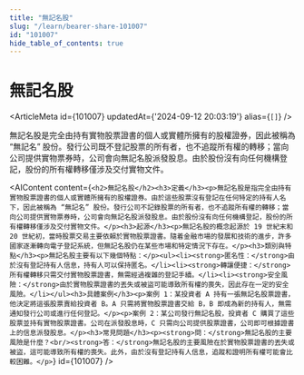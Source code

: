 ```yaml
---
title: "無記名股"
slug: "/learn/bearer-share-101007"
id: "101007"
hide_table_of_contents: true
---
```



# 無記名股

<ArticleMeta id={101007} updatedAt={'2024-09-12 20:03:19'} alias={`[]`} />
<div className='border-solid border-b border-t-0 my-4 border-[var(--ifm-color-gray-300)]' />

無記名股是完全由持有實物股票證書的個人或實體所擁有的股權證券，因此被稱為 “無記名” 股份。發行公司既不登記股票的所有者，也不追蹤所有權的轉移；當向公司提供實物票券時，公司會向無記名股派發股息。由於股份沒有向任何機構登記，股份的所有權轉移僅涉及交付實物文件。

<AIContent content={`<h2>無記名股</h2><h3>定義</h3><p>無記名股是指完全由持有實物股票證書的個人或實體所擁有的股權證券。由於這些股票沒有登記在任何特定的持有人名下，因此被稱為 “無記名” 股份。發行公司不記錄股票的所有者，也不追蹤所有權的轉移；當向公司提供實物票券時，公司會向無記名股派發股息。由於股份沒有向任何機構登記，股份的所有權轉移僅涉及交付實物文件。</p><h3>起源</h3><p>無記名股的概念起源於 19 世紀末和 20 世紀初，當時股票交易主要依賴於實物股票證書。隨着金融市場的發展和技術的進步，許多國家逐漸轉向電子登記系統，但無記名股仍在某些市場和特定情況下存在。</p><h3>類別與特點</h3><p>無記名股主要有以下幾個特點：</p><ul><li><strong>匿名性：</strong>由於沒有登記持有人信息，持有人可以保持匿名。</li><li><strong>轉讓便捷：</strong>所有權轉移只需交付實物股票證書，無需經過複雜的登記手續。</li><li><strong>安全風險：</strong>由於實物股票證書的丟失或被盜可能導致所有權的喪失，因此存在一定的安全風險。</li></ul><h3>具體案例</h3><p>案例 1：某投資者 A 持有一張無記名股票證書，他決定將這張股票賣給投資者 B。A 只需將實物股票證書交給 B，B 即成為新的持有人，無需通知發行公司或進行任何登記。</p><p>案例 2：某公司發行無記名股，投資者 C 購買了這些股票並持有實物股票證書。公司在派發股息時，C 只需向公司提供股票證書，公司即可根據證書上的信息派發股息。</p><h3>常見問題</h3><p><strong>問：</strong>無記名股的主要風險是什麼？<br/><strong>答：</strong>無記名股的主要風險在於實物股票證書的丟失或被盜，這可能導致所有權的喪失。此外，由於沒有登記持有人信息，追蹤和證明所有權可能會比較困難。</p>`} id={101007} />
